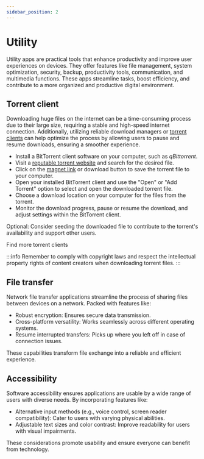 ```yaml
---
sidebar_position: 2
---
```


# Utility

Utility apps are practical tools that enhance productivity and improve user experiences on devices. They offer features like file management, system optimization, security, backup, productivity tools, communication, and multimedia functions. These apps streamline tasks, boost efficiency, and contribute to a more organized and productive digital environment.

## <FontAwesomeIcon icon="fa-solid fa-download" /> Torrent client

Downloading huge files on the internet can be a time-consuming process due to their large size, requiring a stable and high-speed internet connection. Additionally, utilizing reliable download managers or [torrent clients](https://www.techslang.com/torrenting-what-is-it-and-how-does-it-work/) can help optimize the process by allowing users to pause and resume downloads, ensuring a smoother experience.

<Tabs>
<TabItem value="Desktop">

<Visit link="https://www.qbittorrent.org/" title="qBittorrent">

<Thumb
  children="qBittorrent is a popular, user-friendly, and free BitTorrent client that enables easy and efficient file downloading through the BitTorrent protocol."
  src="app_icons/qbit.svg"
/>

</Visit>

   </TabItem>
   <TabItem value="Android">

<Visit link="https://gitlab.com/proninyaroslav/libretorrent" title="LibreTorrent">

<Thumb
  children="LibreTorrent is an open-source BitTorrent client for Android, enabling users to download and manage torrent files on their mobile devices."
  src="app_icons/libtor.svg"
/>

</Visit>

  </TabItem>
 </Tabs>
<Expand title="Downloading torrent files">

- Install a BitTorrent client software on your computer, such as *qBittorrent*.
- Visit a [reputable torrent website](https://codebeautify.org/base64-decode?input=aHR0cHM6Ly93d3cuZm1oeS5tbC90b3JyZW50cGlyYWN5Z3VpZGUjdG9ycmVudC1zaXRlcw==) and search for the desired file.
- Click on the [magnet link](https://www.howtogeek.com/764859/what-is-a-magnet-link-and-how-do-you-use-one/) or download button to save the torrent file to your computer.
- Open your installed BitTorrent client and use the "Open" or "Add Torrent" option to select and open the downloaded torrent file.
- Choose a download location on your computer for the files from the torrent.
- Monitor the download progress, pause or resume the download, and adjust settings within the BitTorrent client.

Optional: Consider seeding the downloaded file to contribute to the torrent's availability and support other users.

<More link="https://alternativeto.net/software/qbittorrent/">
  Find more torrent clients
</More>

<br />

:::info
Remember to comply with copyright laws and respect the intellectual property rights of content creators when downloading torrent files.
:::

</Expand>

## <FontAwesomeIcon icon="fa-solid fa-arrow-right-arrow-left" /> File transfer

Network file transfer applications streamline the process of sharing files between devices on a network. Packed with features like:

- Robust encryption: Ensures secure data transmission.
- Cross-platform versatility: Works seamlessly across different operating systems.
- Resume interrupted transfers: Picks up where you left off in case of connection issues.

These capabilities transform file exchange into a reliable and efficient experience.

<Visit link="https://github.com/schollz/croc" title="croc">

<Thumb
  children="Croc, a CLI file-transfer tool, ensures secure relay-based transfers with end-to-end encryption, cross-platform compatibility, multiple file support, resume functionality, and proxy options like Tor, eliminating the need for local servers or port-forwarding."
  src="app_icons/croc.png"
/>

</Visit>

## <FontAwesomeIcon icon="fa-solid fa-universal-access" /> Accessibility

Software accessibility ensures applications are usable by a wide range of users with diverse needs. By incorporating features like:

- Alternative input methods (e.g., voice control, screen reader compatibility): Cater to users with varying physical abilities.
- Adjustable text sizes and color contrast: Improve readability for users with visual impairments.

These considerations promote usability and ensure everyone can benefit from technology.

<Visit link="https://github.com/xanderfrangos/twinkle-tray" title="Twinkle Tray">

<Thumb
  children="Twinkle Tray adds a system tray icon for easy management of brightness levels on multiple monitors, addressing the lack of native support for external displays in Windows 10 and 11."
  src="app_icons/twinkletray.ico"
/>

</Visit>